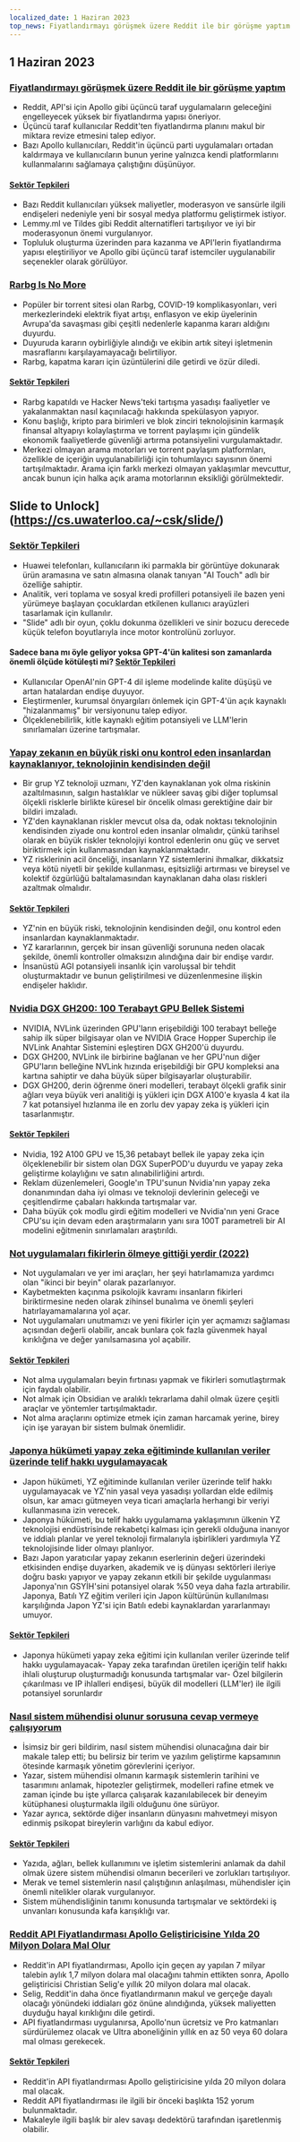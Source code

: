 ```yaml
---
localized_date: 1 Haziran 2023
top_news: Fiyatlandırmayı görüşmek üzere Reddit ile bir görüşme yaptım
---
```




<CallToAction />

<Steps>

## 1 Haziran 2023

### [Fiyatlandırmayı görüşmek üzere Reddit ile bir görüşme yaptım](https://old.reddit.com/r/apolloapp/comments/13ws4w3/had_a_call_with_reddit_to_discuss_pricing_bad/)

- Reddit, API'si için Apollo gibi üçüncü taraf uygulamaların geleceğini engelleyecek yüksek bir fiyatlandırma yapısı öneriyor.
- Üçüncü taraf kullanıcılar Reddit'ten fiyatlandırma planını makul bir miktara revize etmesini talep ediyor.
- Bazı Apollo kullanıcıları, Reddit'in üçüncü parti uygulamaları ortadan kaldırmaya ve kullanıcıların bunun yerine yalnızca kendi platformlarını kullanmalarını sağlamaya çalıştığını düşünüyor.

#### [Sektör Tepkileri](http://news.ycombinator.com/item?id=36141083)

- Bazı Reddit kullanıcıları yüksek maliyetler, moderasyon ve sansürle ilgili endişeleri nedeniyle yeni bir sosyal medya platformu geliştirmek istiyor.
- Lemmy.ml ve Tildes gibi Reddit alternatifleri tartışılıyor ve iyi bir moderasyonun önemi vurgulanıyor.
- Topluluk oluşturma üzerinden para kazanma ve API'lerin fiyatlandırma yapısı eleştiriliyor ve Apollo gibi üçüncü taraf istemciler uygulanabilir seçenekler olarak görülüyor.

### [Rarbg Is No More](https://web.archive.org/web/20230531105653/https://rarbg.to/index80.php)

- Popüler bir torrent sitesi olan Rarbg, COVID-19 komplikasyonları, veri merkezlerindeki elektrik fiyat artışı, enflasyon ve ekip üyelerinin Avrupa'da savaşması gibi çeşitli nedenlerle kapanma kararı aldığını duyurdu.
- Duyuruda kararın oybirliğiyle alındığı ve ekibin artık siteyi işletmenin masraflarını karşılayamayacağı belirtiliyor.
- Rarbg, kapatma kararı için üzüntülerini dile getirdi ve özür diledi.

#### [Sektör Tepkileri](http://news.ycombinator.com/item?id=36136819)

- Rarbg kapatıldı ve Hacker News'teki tartışma yasadışı faaliyetler ve yakalanmaktan nasıl kaçınılacağı hakkında spekülasyon yapıyor.
- Konu başlığı, kripto para birimleri ve blok zinciri teknolojisinin karmaşık finansal altyapıyı kolaylaştırma ve torrent paylaşımı için gündelik ekonomik faaliyetlerde güvenliği artırma potansiyelini vurgulamaktadır.
- Merkezi olmayan arama motorları ve torrent paylaşım platformları, özellikle de içeriğin uygulanabilirliği için tohumlayıcı sayısının önemi tartışılmaktadır. Arama için farklı merkezi olmayan yaklaşımlar mevcuttur, ancak bunun için halka açık arama motorlarının eksikliği görülmektedir.

## Slide to Unlock](https://cs.uwaterloo.ca/~csk/slide/)

### [Sektör Tepkileri](http://news.ycombinator.com/item?id=36138304)

- Huawei telefonları, kullanıcıların iki parmakla bir görüntüye dokunarak ürün aramasına ve satın almasına olanak tanıyan "AI Touch" adlı bir özelliğe sahiptir.
- Analitik, veri toplama ve sosyal kredi profilleri potansiyeli ile bazen yeni yürümeye başlayan çocuklardan etkilenen kullanıcı arayüzleri tasarlamak için kullanılır.
- "Slide" adlı bir oyun, çoklu dokunma özellikleri ve sinir bozucu derecede küçük telefon boyutlarıyla ince motor kontrolünü zorluyor.

#### Sadece bana mı öyle geliyor yoksa GPT-4'ün kalitesi son zamanlarda önemli ölçüde kötüleşti mi? [Sektör Tepkileri](http://news.ycombinator.com/item?id=36134249)

- Kullanıcılar OpenAI'nin GPT-4 dil işleme modelinde kalite düşüşü ve artan hatalardan endişe duyuyor.
- Eleştirmenler, kurumsal önyargıları önlemek için GPT-4'ün açık kaynaklı "hizalanmamış" bir versiyonunu talep ediyor.
- Ölçeklenebilirlik, kitle kaynaklı eğitim potansiyeli ve LLM'lerin sınırlamaları üzerine tartışmalar.

### [Yapay zekanın en büyük riski onu kontrol eden insanlardan kaynaklanıyor, teknolojinin kendisinden değil](https://aisnakeoil.substack.com/p/is-avoiding-extinction-from-ai-really)

- Bir grup YZ teknoloji uzmanı, YZ'den kaynaklanan yok olma riskinin azaltılmasının, salgın hastalıklar ve nükleer savaş gibi diğer toplumsal ölçekli risklerle birlikte küresel bir öncelik olması gerektiğine dair bir bildiri imzaladı.
- YZ'den kaynaklanan riskler mevcut olsa da, odak noktası teknolojinin kendisinden ziyade onu kontrol eden insanlar olmalıdır, çünkü tarihsel olarak en büyük riskler teknolojiyi kontrol edenlerin onu güç ve servet biriktirmek için kullanmasından kaynaklanmaktadır.
- YZ risklerinin acil önceliği, insanların YZ sistemlerini ihmalkar, dikkatsiz veya kötü niyetli bir şekilde kullanması, eşitsizliği artırması ve bireysel ve kolektif özgürlüğü baltalamasından kaynaklanan daha olası riskleri azaltmak olmalıdır.

#### [Sektör Tepkileri](http://news.ycombinator.com/item?id=36139852)

- YZ'nin en büyük riski, teknolojinin kendisinden değil, onu kontrol eden insanlardan kaynaklanmaktadır.
- YZ kararlarının, gerçek bir insan güvenliği sorununa neden olacak şekilde, önemli kontroller olmaksızın alındığına dair bir endişe vardır.
- İnsanüstü AGI potansiyeli insanlık için varoluşsal bir tehdit oluşturmaktadır ve bunun geliştirilmesi ve düzenlenmesine ilişkin endişeler haklıdır.

### [Nvidia DGX GH200: 100 Terabayt GPU Bellek Sistemi](https://developer.nvidia.com/blog/announcing-nvidia-dgx-gh200-first-100-terabyte-gpu-memory-system/)

- NVIDIA, NVLink üzerinden GPU'ların erişebildiği 100 terabayt belleğe sahip ilk süper bilgisayar olan ve NVIDIA Grace Hopper Superchip ile NVLink Anahtar Sistemini eşleştiren DGX GH200'ü duyurdu.
- DGX GH200, NVLink ile birbirine bağlanan ve her GPU'nun diğer GPU'ların belleğine NVLink hızında erişebildiği bir GPU kompleksi ana kartına sahiptir ve daha büyük süper bilgisayarlar oluşturabilir.
- DGX GH200, derin öğrenme öneri modelleri, terabayt ölçekli grafik sinir ağları veya büyük veri analitiği iş yükleri için DGX A100'e kıyasla 4 kat ila 7 kat potansiyel hızlanma ile en zorlu dev yapay zeka iş yükleri için tasarlanmıştır.

#### [Sektör Tepkileri](http://news.ycombinator.com/item?id=36133226)

- Nvidia, 192 A100 GPU ve 15,36 petabayt bellek ile yapay zeka için ölçeklenebilir bir sistem olan DGX SuperPOD'u duyurdu ve yapay zeka geliştirme kolaylığını ve satın alınabilirliğini artırdı.
- Reklam düzenlemeleri, Google'ın TPU'sunun Nvidia'nın yapay zeka donanımından daha iyi olması ve teknoloji devlerinin geleceği ve çeşitlendirme çabaları hakkında tartışmalar var.
- Daha büyük çok modlu girdi eğitim modelleri ve Nvidia'nın yeni Grace CPU'su için devam eden araştırmaların yanı sıra 100T parametreli bir AI modelini eğitmenin sınırlamaları araştırıldı.

### [Not uygulamaları fikirlerin ölmeye gittiği yerdir (2022)](https://www.reproof.app/blog/notes-apps-help-us-forget)

- Not uygulamaları ve yer imi araçları, her şeyi hatırlamamıza yardımcı olan "ikinci bir beyin" olarak pazarlanıyor.
- Kaybetmekten kaçınma psikolojik kavramı insanların fikirleri biriktirmesine neden olarak zihinsel bunalıma ve önemli şeyleri hatırlayamamalarına yol açar.
- Not uygulamaları unutmamızı ve yeni fikirler için yer açmamızı sağlaması açısından değerli olabilir, ancak bunlara çok fazla güvenmek hayal kırıklığına ve değer yanılsamasına yol açabilir.

#### [Sektör Tepkileri](http://news.ycombinator.com/item?id=36136179)

- Not alma uygulamaları beyin fırtınası yapmak ve fikirleri somutlaştırmak için faydalı olabilir.
- Not almak için Obsidian ve aralıklı tekrarlama dahil olmak üzere çeşitli araçlar ve yöntemler tartışılmaktadır.
- Not alma araçlarını optimize etmek için zaman harcamak yerine, birey için işe yarayan bir sistem bulmak önemlidir.

### [Japonya hükümeti yapay zeka eğitiminde kullanılan veriler üzerinde telif hakkı uygulamayacak](https://technomancers.ai/japan-goes-all-in-copyright-doesnt-apply-to-ai-training/)

- Japon hükümeti, YZ eğitiminde kullanılan veriler üzerinde telif hakkı uygulamayacak ve YZ'nin yasal veya yasadışı yollardan elde edilmiş olsun, kar amacı gütmeyen veya ticari amaçlarla herhangi bir veriyi kullanmasına izin verecek.
- Japonya hükümeti, bu telif hakkı uygulamama yaklaşımının ülkenin YZ teknolojisi endüstrisinde rekabetçi kalması için gerekli olduğuna inanıyor ve iddialı planlar ve yerel teknoloji firmalarıyla işbirlikleri yardımıyla YZ teknolojisinde lider olmayı planlıyor.
- Bazı Japon yaratıcılar yapay zekanın eserlerinin değeri üzerindeki etkisinden endişe duyarken, akademik ve iş dünyası sektörleri ileriye doğru baskı yapıyor ve yapay zekanın etkili bir şekilde uygulanması Japonya'nın GSYİH'sini potansiyel olarak %50 veya daha fazla artırabilir. Japonya, Batılı YZ eğitim verileri için Japon kültürünün kullanılması karşılığında Japon YZ'si için Batılı edebi kaynaklardan yararlanmayı umuyor.

#### [Sektör Tepkileri](http://news.ycombinator.com/item?id=36144241)

- Japonya hükümeti yapay zeka eğitimi için kullanılan veriler üzerinde telif hakkı uygulamayacak- Yapay zeka tarafından üretilen içeriğin telif hakkı ihlali oluşturup oluşturmadığı konusunda tartışmalar var- Özel bilgilerin çıkarılması ve IP ihlalleri endişesi, büyük dil modelleri (LLM'ler) ile ilgili potansiyel sorunlardır

### [Nasıl sistem mühendisi olunur sorusuna cevap vermeye çalışıyorum](https://rachelbythebay.com/w/2023/05/30/eng/)

- İsimsiz bir geri bildirim, nasıl sistem mühendisi olunacağına dair bir makale talep etti; bu belirsiz bir terim ve yazılım geliştirme kapsamının ötesinde karmaşık yönetim görevlerini içeriyor.
- Yazar, sistem mühendisi olmanın karmaşık sistemlerin tarihini ve tasarımını anlamak, hipotezler geliştirmek, modelleri rafine etmek ve zaman içinde bu işte yıllarca çalışarak kazanılabilecek bir deneyim kütüphanesi oluşturmakla ilgili olduğunu öne sürüyor.
- Yazar ayrıca, sektörde diğer insanların dünyasını mahvetmeyi misyon edinmiş psikopat bireylerin varlığını da kabul ediyor.

#### [Sektör Tepkileri](http://news.ycombinator.com/item?id=36133263)

- Yazıda, ağları, bellek kullanımını ve işletim sistemlerini anlamak da dahil olmak üzere sistem mühendisi olmanın becerileri ve zorlukları tartışılıyor.
- Merak ve temel sistemlerin nasıl çalıştığının anlaşılması, mühendisler için önemli nitelikler olarak vurgulanıyor.
- Sistem mühendisliğinin tanımı konusunda tartışmalar ve sektördeki iş unvanları konusunda kafa karışıklığı var.

### [Reddit API Fiyatlandırması Apollo Geliştiricisine Yılda 20 Milyon Dolara Mal Olur](https://daringfireball.net/linked/2023/05/31/reddit-apollo-api-pricing)

- Reddit'in API fiyatlandırması, Apollo için geçen ay yapılan 7 milyar talebin aylık 1,7 milyon dolara mal olacağını tahmin ettikten sonra, Apollo geliştiricisi Christian Selig'e yıllık 20 milyon dolara mal olacak.
- Selig, Reddit'in daha önce fiyatlandırmanın makul ve gerçeğe dayalı olacağı yönündeki iddiaları göz önüne alındığında, yüksek maliyetten duyduğu hayal kırıklığını dile getirdi.
- API fiyatlandırması uygulanırsa, Apollo'nun ücretsiz ve Pro katmanları sürdürülemez olacak ve Ultra aboneliğinin yıllık en az 50 veya 60 dolara mal olması gerekecek.

#### [Sektör Tepkileri](http://news.ycombinator.com/item?id=36142285)

- Reddit'in API fiyatlandırması Apollo geliştiricisine yılda 20 milyon dolara mal olacak.
- Reddit API fiyatlandırması ile ilgili bir önceki başlıkta 152 yorum bulunmaktadır.
- Makaleyle ilgili başlık bir alev savaşı dedektörü tarafından işaretlenmiş olabilir.

</Steps>
